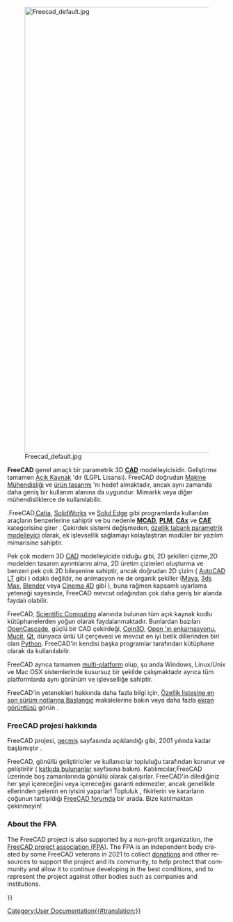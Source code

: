 <languages/>
<div lang="en" dir="ltr" class="mw-content-ltr">
{{Docnav
|[[Online Help Startpage|Online Help Startpage]]
|[[Feature list|Feature list]]
}}
</div>

[[Image:Freecad default.jpg|1024px|center]] 

<div class="mw-translate-fuzzy">
'''FreeCAD''' genel amaçlı bir parametrik 3D [http://en.wikipedia.org/wiki/CAD '''CAD'''] modelleyicisidir. Geliştirme tamamen [http://en.wikipedia.org/wiki/Open_source Açık Kaynak] 'dır (LGPL Lisansı). FreeCAD doğrudan [http://en.wikipedia.org/wiki/Mechanical_engineering Makine Mühendisliği] ve [http://en.wikipedia.org/wiki/Product_design ürün tasarımı] 'nı hedef almaktadır, ancak aynı zamanda daha geniş bir kullanım alanına da uygundur. Mimarlık veya diğer mühendisliklerce de kullanılabilir.
</div>

<div class="mw-translate-fuzzy">
.FreeCAD,[http://en.wikipedia.org/wiki/Catia Catia], [http://en.wikipedia.org/wiki/Solidworks SolidWorks] ve [http://en.wikipedia.org/wiki/Solid_Edge Solid Edge] gibi programlarda kullanılan araçların benzerlerine sahiptir ve bu nedenle [http://en.wikipedia.org/wiki/CAD '''MCAD'''], [http://en.wikipedia.org/wiki/Product_Lifecycle_Management '''PLM'''], [http://en.wikipedia.org/wiki/CAx '''CAx'''] ve [http://en.wikipedia.org/wiki/Computer-aided_engineering '''CAE'''] kategorisine girer . Çekirdek sistemi değişmeden, [http://en.wikipedia.org/wiki/Parametric_feature_based_modeler özellik tabanlı parametrik modelleyici] olarak, ek işlevsellik sağlamayı kolaylaştıran modüler bir yazılım mimarisine sahiptir.
</div>

<div class="mw-translate-fuzzy">
Pek çok modern 3D [http://en.wikipedia.org/wiki/CAD CAD] modelleyicide olduğu gibi, 2D şekilleri çizme,2D modelden tasarım ayrıntılarını alma, 2D üretim çizimleri oluşturma ve benzeri pek çok 2D bileşenine sahiptir, ancak doğrudan 2D çizim ( [http://en.wikipedia.org/wiki/AutoCAD#AutoCAD_LT AutoCAD LT] gibi ) odaklı değildir, ne animasyon ne de organik şekiller ([http://en.wikipedia.org/wiki/Maya_(software) Maya], [http://en.wikipedia.org/wiki/3ds_Max 3ds Max], [http://en.wikipedia.org/wiki/Blender_%28software%29 Blender] veya [http://en.wikipedia.org/wiki/CINEMA_4D Cinema 4D] gibi ), buna rağmen kapsamlı uyarlama yeteneği sayesinde, FreeCAD mevcut odağından çok daha geniş bir alanda faydalı olabilir.
</div>

<div class="mw-translate-fuzzy">
FreeCAD, [http://en.wikipedia.org/wiki/Scientific_Computation Scientific Computing] alanında bulunan tüm açık kaynak kodlu kütüphanelerden yoğun olarak faydalanmaktadır. Bunlardan bazıları [http://OpenCascade.org OpenCascade], güçlü bir CAD çekirdeği, [http://www.Coin3D.org Coin3D], [http://en.wikipedia.org/wiki/Open_Inventor Open 'ın enkarnasyonu. Mucit], [http://www.qtsoftware.com/ Qt], dünyaca ünlü UI çerçevesi ve mevcut en iyi betik dillerinden biri olan [http://www.python.org Python]. FreeCAD'in kendisi başka programlar tarafından kütüphane olarak da kullanılabilir.
</div>

<div class="mw-translate-fuzzy">
FreeCAD ayrıca tamamen [http://en.wikipedia.org/wiki/Cross-platform multi-platform] olup, şu anda Windows, Linux/Unix ve Mac OSX sistemlerinde kusursuz bir şekilde çalışmaktadır ayrıca tüm platformlarda aynı görünüm ve işlevselliğe sahiptir.
</div>

<div class="mw-translate-fuzzy">
FreeCAD'in yetenekleri hakkında daha fazla bilgi için, [[Feature list|Özellik listesine]],[[Getting_started#What's new|en son sürüm notlarına]],[[Getting started|Başlangıç]] makalelerine bakın veya daha fazla [[screenshots|ekran görüntüsü]] görün .
</div>

<span id="About_the_FreeCAD_project"></span>
===FreeCAD projesi hakkında===

FreeCAD projesi, [[history|geçmiş]] sayfasında açıklandığı gibi, 2001 yılında kadar başlamıştır . 

<div class="mw-translate-fuzzy">
FreeCAD, gönüllü geliştiriciler ve kullanıcılar topluluğu tarafından korunur ve geliştirilir ( [[contributors|katkıda bulunanlar]] sayfasına bakın). Katılımcılar,FreeCAD üzerinde boş zamanlarında gönüllü olarak çalışırlar. FreeCAD'in dilediğiniz her şeyi içereceğini veya içereceğini garanti edemezler, ancak genellikle ellerinden gelenin en iyisini yaparlar! Topluluk , fikirlerin ve kararların çoğunun tartışıldığı [http://forum.freecadweb.org FreeCAD forumda] bir arada. Bize katılmaktan çekinmeyin!
</div>

<div lang="en" dir="ltr" class="mw-content-ltr">
=== About the FPA ===
</div>

<div lang="en" dir="ltr" class="mw-content-ltr">
The FreeCAD project is also supported by a non-profit organization, the [https://fpa.freecad.org FreeCAD project association (FPA)]. The FPA is an independent body created by some FreeCAD veterans in 2021 to collect [[donate|donations]] and other resources to support the project and its community, to help protect that community and allow it to continue developing in the best conditions, and to represent the project against other bodies such as companies and institutions.
</div>


<div class="mw-translate-fuzzy">
{{Docnav/tr|[[Online Help Startpage/tr|Çevrimiçi Yardım Ana Sayfa]]|[[Feature_list/tr|Özellik Listesi]]}}
</div>

{{Userdocnavi{{#translation:}}}}
[[Category:User Documentation{{#translation:}}]]